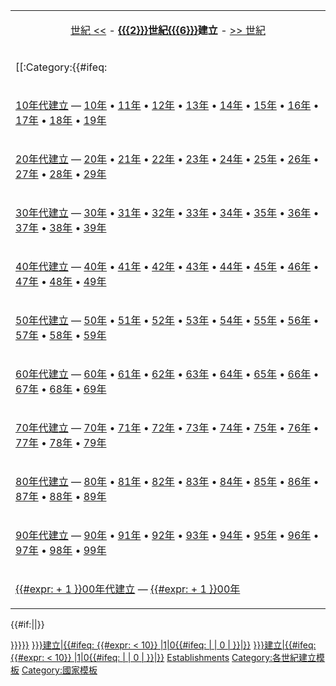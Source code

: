 <includeonly>
{| id="toc" class="toc" style="margin-left:auto; margin-right:auto;"
| style="text-align:center;" | [[:category:{{{3}}}世紀{{{6}}}建立|{{{3}}}世紀 <<]] - '''[[{{{2}}}世紀]][[{{{6}}}]]建立''' - [[:category:{{{4}}}世紀{{{6}}}建立|>> {{{4}}}世紀]]
|-
|[[:Category:{{{1}}}{{#ifeq: {{{1}}}|||0}}0年代{{{6}}}建立|{{{1}}}{{#ifeq: {{{1}}}|||0}}0年代{{{6}}}建立]] &mdash; &nbsp; &nbsp; &nbsp; &nbsp; &nbsp;&nbsp; &nbsp; &nbsp; [[:Category:{{{1}}}{{#ifeq: {{{1}}}|||0}}1年{{{6}}}建立|{{{1}}}{{#ifeq: {{{1}}}|||0}}1年]] • [[:Category:{{{1}}}{{#ifeq: {{{1}}}|||0}}2年{{{6}}}建立|{{{1}}}{{#ifeq: {{{1}}}|||0}}2年]] • [[:Category:{{{1}}}{{#ifeq: {{{1}}}|||0}}3年{{{6}}}建立|{{{1}}}{{#ifeq: {{{1}}}|||0}}3年]] • [[:Category:{{{1}}}{{#ifeq: {{{1}}}|||0}}4年{{{6}}}建立|{{{1}}}{{#ifeq: {{{1}}}|||0}}4年]] • [[:Category:{{{1}}}{{#ifeq: {{{1}}}|||0}}5年{{{6}}}建立|{{{1}}}{{#ifeq: {{{1}}}|||0}}5年]] • [[:Category:{{{1}}}{{#ifeq: {{{1}}}|||0}}6年{{{6}}}建立|{{{1}}}{{#ifeq: {{{1}}}|||0}}6年]] • [[:Category:{{{1}}}{{#ifeq: {{{1}}}|||0}}7年{{{6}}}建立|{{{1}}}{{#ifeq: {{{1}}}|||0}}7年]] • [[:Category:{{{1}}}{{#ifeq: {{{1}}}|||0}}8年{{{6}}}建立|{{{1}}}{{#ifeq: {{{1}}}|||0}}8年]] • [[:Category:{{{1}}}{{#ifeq: {{{1}}}|||0}}9年{{{6}}}建立|{{{1}}}{{#ifeq: {{{1}}}|||0}}9年]]
|-
|[[:Category:{{{1}}}10年代{{{6}}}建立|{{{1}}}10年代{{{6}}}建立]] &mdash; [[:Category:{{{1}}}10年{{{6}}}建立|{{{1}}}10年]] • [[:Category:{{{1}}}11年{{{6}}}建立|{{{1}}}11年]] • [[:Category:{{{1}}}12年{{{6}}}建立|{{{1}}}12年]] • [[:Category:{{{1}}}13年{{{6}}}建立|{{{1}}}13年]] • [[:Category:{{{1}}}14年{{{6}}}建立|{{{1}}}14年]] • [[:Category:{{{1}}}15年{{{6}}}建立|{{{1}}}15年]] • [[:Category:{{{1}}}16年{{{6}}}建立|{{{1}}}16年]] • [[:Category:{{{1}}}17年{{{6}}}建立|{{{1}}}17年]] • [[:Category:{{{1}}}18年{{{6}}}建立|{{{1}}}18年]] • [[:Category:{{{1}}}19年{{{6}}}建立|{{{1}}}19年]]
|-
|[[:Category:{{{1}}}20年代{{{6}}}建立|{{{1}}}20年代{{{6}}}建立]] &mdash; [[:Category:{{{1}}}20年{{{6}}}建立|{{{1}}}20年]] • [[:Category:{{{1}}}21年{{{6}}}建立|{{{1}}}21年]] • [[:Category:{{{1}}}22年{{{6}}}建立|{{{1}}}22年]] • [[:Category:{{{1}}}23年{{{6}}}建立|{{{1}}}23年]] • [[:Category:{{{1}}}24年{{{6}}}建立|{{{1}}}24年]] • [[:Category:{{{1}}}25年{{{6}}}建立|{{{1}}}25年]] • [[:Category:{{{1}}}26年{{{6}}}建立|{{{1}}}26年]] • [[:Category:{{{1}}}27年{{{6}}}建立|{{{1}}}27年]] • [[:Category:{{{1}}}28年{{{6}}}建立|{{{1}}}28年]] • [[:Category:{{{1}}}29年{{{6}}}建立|{{{1}}}29年]]
|-
|[[:Category:{{{1}}}30年代{{{6}}}建立|{{{1}}}30年代{{{6}}}建立]] &mdash; [[:Category:{{{1}}}30年{{{6}}}建立|{{{1}}}30年]] • [[:Category:{{{1}}}31年{{{6}}}建立|{{{1}}}31年]] • [[:Category:{{{1}}}32年{{{6}}}建立|{{{1}}}32年]] • [[:Category:{{{1}}}33年{{{6}}}建立|{{{1}}}33年]] • [[:Category:{{{1}}}34年{{{6}}}建立|{{{1}}}34年]] • [[:Category:{{{1}}}35年{{{6}}}建立|{{{1}}}35年]] • [[:Category:{{{1}}}36年{{{6}}}建立|{{{1}}}36年]] • [[:Category:{{{1}}}37年{{{6}}}建立|{{{1}}}37年]] • [[:Category:{{{1}}}38年{{{6}}}建立|{{{1}}}38年]] • [[:Category:{{{1}}}39年{{{6}}}建立|{{{1}}}39年]]
|-
|[[:Category:{{{1}}}40年代{{{6}}}建立|{{{1}}}40年代{{{6}}}建立]] &mdash; [[:Category:{{{1}}}40年{{{6}}}建立|{{{1}}}40年]] • [[:Category:{{{1}}}41年{{{6}}}建立|{{{1}}}41年]] • [[:Category:{{{1}}}42年{{{6}}}建立|{{{1}}}42年]] • [[:Category:{{{1}}}43年{{{6}}}建立|{{{1}}}43年]] • [[:Category:{{{1}}}44年{{{6}}}建立|{{{1}}}44年]] • [[:Category:{{{1}}}45年{{{6}}}建立|{{{1}}}45年]] • [[:Category:{{{1}}}46年{{{6}}}建立|{{{1}}}46年]] • [[:Category:{{{1}}}47年{{{6}}}建立|{{{1}}}47年]] • [[:Category:{{{1}}}48年{{{6}}}建立|{{{1}}}48年]] • [[:Category:{{{1}}}49年{{{6}}}建立|{{{1}}}49年]]
|-
|[[:Category:{{{1}}}50年代{{{6}}}建立|{{{1}}}50年代{{{6}}}建立]] &mdash; [[:Category:{{{1}}}50年{{{6}}}建立|{{{1}}}50年]] • [[:Category:{{{1}}}51年{{{6}}}建立|{{{1}}}51年]] • [[:Category:{{{1}}}52年{{{6}}}建立|{{{1}}}52年]] • [[:Category:{{{1}}}53年{{{6}}}建立|{{{1}}}53年]] • [[:Category:{{{1}}}54年{{{6}}}建立|{{{1}}}54年]] • [[:Category:{{{1}}}55年{{{6}}}建立|{{{1}}}55年]] • [[:Category:{{{1}}}56年{{{6}}}建立|{{{1}}}56年]] • [[:Category:{{{1}}}57年{{{6}}}建立|{{{1}}}57年]] • [[:Category:{{{1}}}58年{{{6}}}建立|{{{1}}}58年]] • [[:Category:{{{1}}}59年{{{6}}}建立|{{{1}}}59年]]
|-
|[[:Category:{{{1}}}60年代{{{6}}}建立|{{{1}}}60年代{{{6}}}建立]] &mdash; [[:Category:{{{1}}}60年{{{6}}}建立|{{{1}}}60年]] • [[:Category:{{{1}}}61年{{{6}}}建立|{{{1}}}61年]] • [[:Category:{{{1}}}62年{{{6}}}建立|{{{1}}}62年]] • [[:Category:{{{1}}}63年{{{6}}}建立|{{{1}}}63年]] • [[:Category:{{{1}}}64年{{{6}}}建立|{{{1}}}64年]] • [[:Category:{{{1}}}65年{{{6}}}建立|{{{1}}}65年]] • [[:Category:{{{1}}}66年{{{6}}}建立|{{{1}}}66年]] • [[:Category:{{{1}}}67年{{{6}}}建立|{{{1}}}67年]] • [[:Category:{{{1}}}68年{{{6}}}建立|{{{1}}}68年]] • [[:Category:{{{1}}}69年{{{6}}}建立|{{{1}}}69年]]
|-
|[[:Category:{{{1}}}70年代{{{6}}}建立|{{{1}}}70年代{{{6}}}建立]] &mdash; [[:Category:{{{1}}}70年{{{6}}}建立|{{{1}}}70年]] • [[:Category:{{{1}}}71年{{{6}}}建立|{{{1}}}71年]] • [[:Category:{{{1}}}72年{{{6}}}建立|{{{1}}}72年]] • [[:Category:{{{1}}}73年{{{6}}}建立|{{{1}}}73年]] • [[:Category:{{{1}}}74年{{{6}}}建立|{{{1}}}74年]] • [[:Category:{{{1}}}75年{{{6}}}建立|{{{1}}}75年]] • [[:Category:{{{1}}}76年{{{6}}}建立|{{{1}}}76年]] • [[:Category:{{{1}}}77年{{{6}}}建立|{{{1}}}77年]] • [[:Category:{{{1}}}78年{{{6}}}建立|{{{1}}}78年]] • [[:Category:{{{1}}}79年{{{6}}}建立|{{{1}}}79年]]
|-
|[[:Category:{{{1}}}80年代{{{6}}}建立|{{{1}}}80年代{{{6}}}建立]] &mdash; [[:Category:{{{1}}}80年{{{6}}}建立|{{{1}}}80年]] • [[:Category:{{{1}}}81年{{{6}}}建立|{{{1}}}81年]] • [[:Category:{{{1}}}82年{{{6}}}建立|{{{1}}}82年]] • [[:Category:{{{1}}}83年{{{6}}}建立|{{{1}}}83年]] • [[:Category:{{{1}}}84年{{{6}}}建立|{{{1}}}84年]] • [[:Category:{{{1}}}85年{{{6}}}建立|{{{1}}}85年]] • [[:Category:{{{1}}}86年{{{6}}}建立|{{{1}}}86年]] • [[:Category:{{{1}}}87年{{{6}}}建立|{{{1}}}87年]] • [[:Category:{{{1}}}88年{{{6}}}建立|{{{1}}}88年]] • [[:Category:{{{1}}}89年{{{6}}}建立|{{{1}}}89年]]
|-
|[[:Category:{{{1}}}90年代{{{6}}}建立|{{{1}}}90年代{{{6}}}建立]] &mdash; [[:Category:{{{1}}}90年{{{6}}}建立|{{{1}}}90年]] • [[:Category:{{{1}}}91年{{{6}}}建立|{{{1}}}91年]] • [[:Category:{{{1}}}92年{{{6}}}建立|{{{1}}}92年]] • [[:Category:{{{1}}}93年{{{6}}}建立|{{{1}}}93年]] • [[:Category:{{{1}}}94年{{{6}}}建立|{{{1}}}94年]] • [[:Category:{{{1}}}95年{{{6}}}建立|{{{1}}}95年]] • [[:Category:{{{1}}}96年{{{6}}}建立|{{{1}}}96年]] • [[:Category:{{{1}}}97年{{{6}}}建立|{{{1}}}97年]] • [[:Category:{{{1}}}98年{{{6}}}建立|{{{1}}}98年]] • [[:Category:{{{1}}}99年{{{6}}}建立|{{{1}}}99年]]
|-
|[[:Category:{{#expr: {{{1}}} + 1 }}00年代{{{6}}}建立|{{#expr: {{{1}}} + 1 }}00年代{{{6}}}建立]] &mdash; [[:Category:{{#expr: {{{1}}} + 1 }}00年{{{6}}}建立|{{#expr: {{{1}}} + 1 }}00年]]
|}
{{Category see also if exists|{{{2}}}世紀{{{6}}}廢除}}

[[Category:{{{2}}}世紀各國建立|{{{7|{{Country sortkey|{{{6}}}}}}}}]]
{{#if:{{{5}}}|[[Category:{{{5}}}千紀{{{8|{{{6}}}}}}建立|{{#ifeq: {{#expr: {{{2}}} < 10}} |1|0{{#ifeq: {{{2}}} | | 0 | {{{2}}}}}|{{PAGENAME}}}}]]|}}
[[Category:各世紀{{{8|{{{6}}}}}}建立|{{#ifeq: {{#expr: {{{2}}} < 10}} |1|0{{#ifeq: {{{2}}} | | 0 | {{{2}}}}}|{{PAGENAME}}}}]]
[[Category:{{{2}}}世紀{{{6}}}|Establishments]]
</includeonly><noinclude>
{{Documentation}}
[[Category:各世紀建立模板]]
[[Category:國家模板]]
</noinclude>